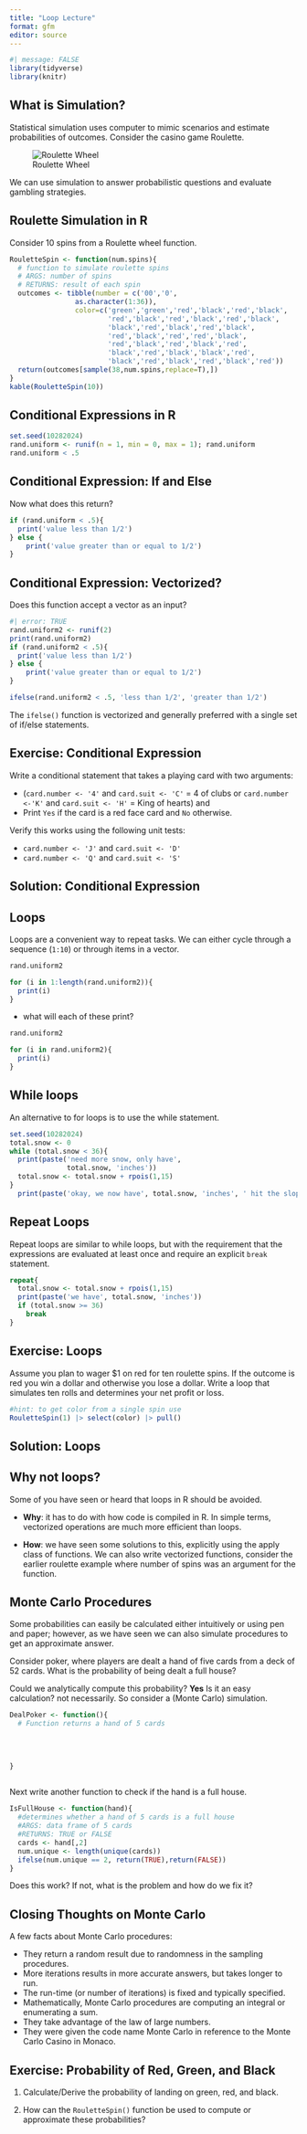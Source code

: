 ```yaml
---
title: "Loop Lecture"
format: gfm
editor: source
---
```



```r
#| message: FALSE
library(tidyverse)
library(knitr)
```

## What is Simulation?

Statistical simulation uses computer to mimic scenarios and estimate probabilities of outcomes. Consider the casino game Roulette.

![Roulette Wheel](roulette.jpg)

We can use simulation to answer probabilistic questions and evaluate gambling strategies.

## Roulette Simulation in R

Consider 10 spins from a Roulette wheel function.

```r
RouletteSpin <- function(num.spins){
  # function to simulate roulette spins
  # ARGS: number of spins
  # RETURNS: result of each spin
  outcomes <- tibble(number = c('00','0',
                as.character(1:36)),
                color=c('green','green','red','black','red','black',
                        'red','black','red','black','red','black',
                        'black','red','black','red','black',
                        'red','black','red','red','black',
                        'red','black','red','black','red',
                        'black','red','black','black','red',
                        'black','red','black','red','black','red'))
  return(outcomes[sample(38,num.spins,replace=T),])
}
kable(RouletteSpin(10))
```

## Conditional Expressions in R

```r
set.seed(10282024)
rand.uniform <- runif(n = 1, min = 0, max = 1); rand.uniform
rand.uniform < .5
```

## Conditional Expression: If and Else


Now what does this return?

```r
if (rand.uniform < .5){
  print('value less than 1/2')
} else {
    print('value greater than or equal to 1/2')
}
```


## Conditional Expression: Vectorized?

Does this function accept a vector as an input?

```r
#| error: TRUE
rand.uniform2 <- runif(2)
print(rand.uniform2)
if (rand.uniform2 < .5){
  print('value less than 1/2')
} else {
    print('value greater than or equal to 1/2')
}
```



```r
ifelse(rand.uniform2 < .5, 'less than 1/2', 'greater than 1/2')
```

The `ifelse()` function is vectorized and generally preferred with a single set of if/else statements.

## Exercise: Conditional Expression

Write a conditional statement that takes a playing card with two arguments:

-   (`card.number <- '4'` and `card.suit <- 'C'` = 4 of clubs or `card.number <-'K'` and `card.suit <- 'H'` = King of hearts) and
-   Print `Yes` if the card is a red face card and `No` otherwise.

Verify this works using the following unit tests:

-   `card.number <- 'J'` and `card.suit <- 'D'`
-   `card.number <- 'Q'` and `card.suit <- 'S'`

## Solution: Conditional Expression


## Loops


Loops are a convenient way to repeat tasks. We can either cycle through a sequence (`1:10`) or through items in a vector.


```r
rand.uniform2
```

```r
for (i in 1:length(rand.uniform2)){
  print(i)
}
```

-   what will each of these print?



```r
rand.uniform2
```

```r
for (i in rand.uniform2){
  print(i)
}
```


## While loops

An alternative to for loops is to use the while statement. 

```r
set.seed(10282024)
total.snow <- 0
while (total.snow < 36){
  print(paste('need more snow, only have', 
              total.snow, 'inches'))
  total.snow <- total.snow + rpois(1,15)
}
  print(paste('okay, we now have', total.snow, 'inches', ' hit the slopes'))
```

## Repeat Loops

Repeat loops are similar to while loops, but with the requirement that the expressions are evaluated at least once and require an explicit `break` statement.

```r
repeat{
  total.snow <- total.snow + rpois(1,15)
  print(paste('we have', total.snow, 'inches'))
  if (total.snow >= 36)
    break
}
```

## Exercise: Loops

Assume you plan to wager \$1 on red for ten roulette spins. If the outcome is red you win a dollar and otherwise you lose a dollar. Write a loop that simulates ten rolls and determines your net profit or loss.

```r
#hint: to get color from a single spin use
RouletteSpin(1) |> select(color) |> pull()
```

## Solution: Loops




## Why not loops?

Some of you have seen or heard that loops in R should be avoided.

-   **Why**: it has to do with how code is compiled in R. In simple terms, vectorized operations are much more efficient than loops.

-   **How**: we have seen some solutions to this, explicitly using the apply class of functions. We can also write vectorized functions, consider the earlier roulette example where number of spins was an argument for the function.


## Monte Carlo Procedures

Some probabilities can easily be calculated either intuitively or using pen and paper; however, as we have seen we can also simulate procedures to get an approximate answer.

Consider poker, where players are dealt a hand of five cards from a deck of 52 cards. What is the probability of being dealt a full house?


Could we analytically compute this probability? **Yes** Is it an easy calculation? not necessarily. So consider a (Monte Carlo) simulation.

```r
DealPoker <- function(){
  # Function returns a hand of 5 cards
  
  
  
  
}
  
```



Next write another function to check if the hand is a full house.

```r
IsFullHouse <- function(hand){
  #determines whether a hand of 5 cards is a full house
  #ARGS: data frame of 5 cards
  #RETURNS: TRUE or FALSE
  cards <- hand[,2]
  num.unique <- length(unique(cards))
  ifelse(num.unique == 2, return(TRUE),return(FALSE)) 
}
```

Does this work? If not, what is the problem and how do we fix it?



## Closing Thoughts on Monte Carlo

A few facts about Monte Carlo procedures:

-   They return a random result due to randomness in the sampling procedures.
-   More iterations results in more accurate answers, but takes longer to run.
-   The run-time (or number of iterations) is fixed and typically specified.
-   Mathematically, Monte Carlo procedures are computing an integral or enumerating a sum.
-   They take advantage of the law of large numbers.
-   They were given the code name Monte Carlo in reference to the Monte Carlo Casino in Monaco.

## Exercise: Probability of Red, Green, and Black

1.  Calculate/Derive the probability of landing on green, red, and black.

2.  How can the `RouletteSpin()` function be used to compute or approximate these probabilities?



